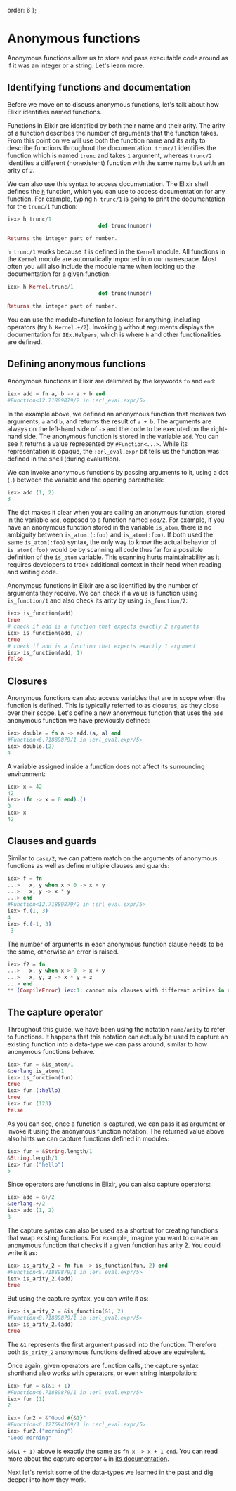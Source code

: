   order: 6
};

# Anonymous functions

Anonymous functions allow us to store and pass executable code around as if it was an integer or a string. Let's learn more.

## Identifying functions and documentation

Before we move on to discuss anonymous functions, let's talk about how Elixir identifies named functions.

Functions in Elixir are identified by both their name and their arity. The arity of a function describes the number of arguments that the function takes. From this point on we will use both the function name and its arity to describe functions throughout the documentation. `trunc/1` identifies the function which is named `trunc` and takes `1` argument, whereas `trunc/2` identifies a different (nonexistent) function with the same name but with an arity of `2`.

We can also use this syntax to access documentation. The Elixir shell defines the [`h`](`IEx.Helpers.h/1`) function, which you can use to access documentation for any function. For example, typing `h trunc/1` is going to print the documentation for the `trunc/1` function:

```elixir
iex> h trunc/1
                             def trunc(number)

Returns the integer part of number.
```

`h trunc/1` works because it is defined in the `Kernel` module. All functions in the `Kernel` module are automatically imported into our namespace. Most often you will also include the module name when looking up the documentation for a given function:

```elixir
iex> h Kernel.trunc/1
                             def trunc(number)

Returns the integer part of number.
```

You can use the module+function to lookup for anything, including operators (try `h Kernel.+/2`). Invoking [`h`](`IEx.Helpers.h/1`) without arguments displays the documentation for `IEx.Helpers`, which is where `h` and other functionalities are defined.

## Defining anonymous functions

Anonymous functions in Elixir are delimited by the keywords `fn` and `end`:

```elixir
iex> add = fn a, b -> a + b end
#Function<12.71889879/2 in :erl_eval.expr/5>
```

In the example above, we defined an anonymous function that receives two arguments, `a` and `b`, and returns the result of `a + b`. The arguments are always on the left-hand side of `->` and the code to be executed on the right-hand side. The anonymous function is stored in the variable `add`. You can see it returns a value represented by `#Function<...>`. While its representation is opaque, the `:erl_eval.expr` bit tells us the function was defined in the shell (during evaluation).

We can invoke anonymous functions by passing arguments to it, using a dot (`.`) between the variable and the opening parenthesis:

```elixir
iex> add.(1, 2)
3
```

The dot makes it clear when you are calling an anonymous function, stored in the variable `add`, opposed to a function named `add/2`. For example, if you have an anonymous function stored in the variable `is_atom`, there is no ambiguity between `is_atom.(:foo)` and `is_atom(:foo)`. If both used the same `is_atom(:foo)` syntax, the only way to know the actual behavior of `is_atom(:foo)` would be by scanning all code thus far for a possible definition of the `is_atom` variable. This scanning hurts maintainability as it requires developers to track additional context in their head when reading and writing code.

Anonymous functions in Elixir are also identified by the number of arguments they receive. We can check if a value is function using `is_function/1` and also check its arity by using `is_function/2`:

```elixir
iex> is_function(add)
true
# check if add is a function that expects exactly 2 arguments
iex> is_function(add, 2)
true
# check if add is a function that expects exactly 1 argument
iex> is_function(add, 1)
false
```

## Closures

Anonymous functions can also access variables that are in scope when the function is defined. This is typically referred to as closures, as they close over their scope. Let's define a new anonymous function that uses the `add` anonymous function we have previously defined:

```elixir
iex> double = fn a -> add.(a, a) end
#Function<6.71889879/1 in :erl_eval.expr/5>
iex> double.(2)
4
```

A variable assigned inside a function does not affect its surrounding environment:

```elixir
iex> x = 42
42
iex> (fn -> x = 0 end).()
0
iex> x
42
```

## Clauses and guards

Similar to `case/2`, we can pattern match on the arguments of anonymous functions as well as define multiple clauses and guards:

```elixir
iex> f = fn
...>   x, y when x > 0 -> x + y
...>   x, y -> x * y
...> end
#Function<12.71889879/2 in :erl_eval.expr/5>
iex> f.(1, 3)
4
iex> f.(-1, 3)
-3
```

The number of arguments in each anonymous function clause needs to be the same, otherwise an error is raised.

```elixir
iex> f2 = fn
...>   x, y when x > 0 -> x + y
...>   x, y, z -> x * y + z
...> end
** (CompileError) iex:1: cannot mix clauses with different arities in anonymous functions
```

## The capture operator

Throughout this guide, we have been using the notation `name/arity` to refer to functions. It happens that this notation can actually be used to capture an existing function into a data-type we can pass around, similar to how anonymous functions behave.

```elixir
iex> fun = &is_atom/1
&:erlang.is_atom/1
iex> is_function(fun)
true
iex> fun.(:hello)
true
iex> fun.(123)
false
```

As you can see, once a function is captured, we can pass it as argument or invoke it using the anonymous function notation. The returned value above also hints we can capture functions defined in modules:

```elixir
iex> fun = &String.length/1
&String.length/1
iex> fun.("hello")
5
```

Since operators are functions in Elixir, you can also capture operators:

```elixir
iex> add = &+/2
&:erlang.+/2
iex> add.(1, 2)
3
```

The capture syntax can also be used as a shortcut for creating functions that wrap existing functions. For example, imagine you want to create an anonymous function that checks if a given function has arity 2. You could write it as:

```elixir
iex> is_arity_2 = fn fun -> is_function(fun, 2) end
#Function<8.71889879/1 in :erl_eval.expr/5>
iex> is_arity_2.(add)
true
```

But using the capture syntax, you can write it as:

```elixir
iex> is_arity_2 = &is_function(&1, 2)
#Function<8.71889879/1 in :erl_eval.expr/5>
iex> is_arity_2.(add)
true
```

The `&1` represents the first argument passed into the function. Therefore both `is_arity_2` anonymous functions defined above are equivalent.

Once again, given operators are function calls, the capture syntax shorthand also works with operators, or even string interpolation:

```elixir
iex> fun = &(&1 + 1)
#Function<6.71889879/1 in :erl_eval.expr/5>
iex> fun.(1)
2

iex> fun2 = &"Good #{&1}"
#Function<6.127694169/1 in :erl_eval.expr/5>
iex> fun2.("morning")
"Good morning"
```

`&(&1 + 1)` above is exactly the same as `fn x -> x + 1 end`. You can read more about the capture operator `&` in [its documentation](`&/1`).

Next let's revisit some of the data-types we learned in the past and dig deeper into how they work.
